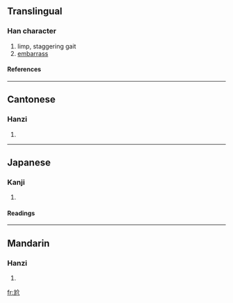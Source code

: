 ==Translingual==
===Han character===
{{Han char|rn=43|rad=尢|as=04|sn=7|four=4801<sub>2</sub>|canj=大山人中中 (KUOLL)}}
# limp, staggering gait
# [[embarrass]]
====References====
{{Han ref|kx=0298.150|dkj=07560|dj=0593.180|hdz=10553.100|uh=5C2C|ud=23596|bh=A7BC|bd=42940}}
----
==Cantonese==
===Hanzi===
{{yue-hanzi|jyut=|y=gaai3}}
# {{defn|Cantonese}}
----
==Japanese==
===Kanji===
{{ja-kanji|grade=|rs=尢04}}
# {{defn|Japanese}} 
====Readings====
{{ja-readings|on=[[かい]] (kai), [[かつ]] (katsu), [[けち]] (kechi)|kun=[[あしなえ]] (ashinae)}}
----
==Mandarin==
===Hanzi===
{{cmn-hanzi|pin=[[gà]] (ga4)|wg=ka<sup>4</sup>}}
# {{defn|Mandarin}}

[[fr:尬]]